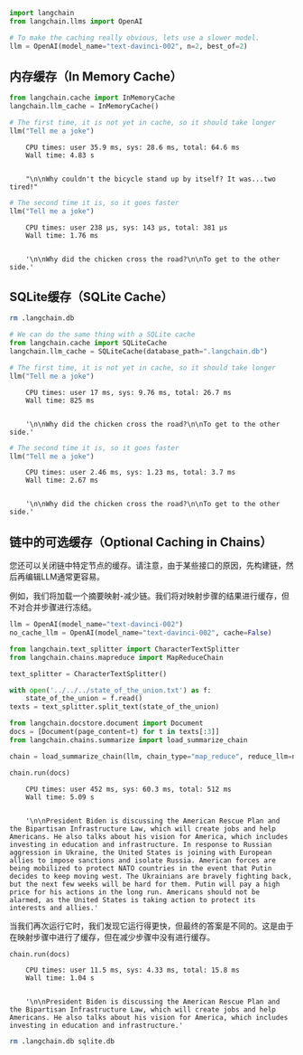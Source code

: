 ```python
import langchain
from langchain.llms import OpenAI

# To make the caching really obvious, lets use a slower model.
llm = OpenAI(model_name="text-davinci-002", n=2, best_of=2)
```

## 内存缓存（In Memory Cache）


```python
from langchain.cache import InMemoryCache
langchain.llm_cache = InMemoryCache()

# The first time, it is not yet in cache, so it should take longer
llm("Tell me a joke")
```

<CodeOutputBlock lang="python">

```
    CPU times: user 35.9 ms, sys: 28.6 ms, total: 64.6 ms
    Wall time: 4.83 s
    

    "\n\nWhy couldn't the bicycle stand up by itself? It was...two tired!"
```

</CodeOutputBlock>


```python
# The second time it is, so it goes faster
llm("Tell me a joke")
```

<CodeOutputBlock lang="python">

```
    CPU times: user 238 µs, sys: 143 µs, total: 381 µs
    Wall time: 1.76 ms


    '\n\nWhy did the chicken cross the road?\n\nTo get to the other side.'
```

</CodeOutputBlock>

## SQLite缓存（SQLite Cache）


```bash
rm .langchain.db
```


```python
# We can do the same thing with a SQLite cache
from langchain.cache import SQLiteCache
langchain.llm_cache = SQLiteCache(database_path=".langchain.db")
```


```python
# The first time, it is not yet in cache, so it should take longer
llm("Tell me a joke")
```

<CodeOutputBlock lang="python">

```
    CPU times: user 17 ms, sys: 9.76 ms, total: 26.7 ms
    Wall time: 825 ms


    '\n\nWhy did the chicken cross the road?\n\nTo get to the other side.'
```

</CodeOutputBlock>


```python
# The second time it is, so it goes faster
llm("Tell me a joke")
```

<CodeOutputBlock lang="python">

```
    CPU times: user 2.46 ms, sys: 1.23 ms, total: 3.7 ms
    Wall time: 2.67 ms


    '\n\nWhy did the chicken cross the road?\n\nTo get to the other side.'
```

</CodeOutputBlock>

## 链中的可选缓存（Optional Caching in Chains）
您还可以关闭链中特定节点的缓存。请注意，由于某些接口的原因，先构建链，然后再编辑LLM通常更容易。

例如，我们将加载一个摘要映射-减少链。我们将对映射步骤的结果进行缓存，但不对合并步骤进行冻结。


```python
llm = OpenAI(model_name="text-davinci-002")
no_cache_llm = OpenAI(model_name="text-davinci-002", cache=False)
```


```python
from langchain.text_splitter import CharacterTextSplitter
from langchain.chains.mapreduce import MapReduceChain

text_splitter = CharacterTextSplitter()
```


```python
with open('../../../state_of_the_union.txt') as f:
    state_of_the_union = f.read()
texts = text_splitter.split_text(state_of_the_union)
```


```python
from langchain.docstore.document import Document
docs = [Document(page_content=t) for t in texts[:3]]
from langchain.chains.summarize import load_summarize_chain
```


```python
chain = load_summarize_chain(llm, chain_type="map_reduce", reduce_llm=no_cache_llm)
```


```python
chain.run(docs)
```

<CodeOutputBlock lang="python">

```
    CPU times: user 452 ms, sys: 60.3 ms, total: 512 ms
    Wall time: 5.09 s


    '\n\nPresident Biden is discussing the American Rescue Plan and the Bipartisan Infrastructure Law, which will create jobs and help Americans. He also talks about his vision for America, which includes investing in education and infrastructure. In response to Russian aggression in Ukraine, the United States is joining with European allies to impose sanctions and isolate Russia. American forces are being mobilized to protect NATO countries in the event that Putin decides to keep moving west. The Ukrainians are bravely fighting back, but the next few weeks will be hard for them. Putin will pay a high price for his actions in the long run. Americans should not be alarmed, as the United States is taking action to protect its interests and allies.'
```

</CodeOutputBlock>

当我们再次运行它时，我们发现它运行得更快，但最终的答案是不同的。这是由于在映射步骤中进行了缓存，但在减少步骤中没有进行缓存。


```python
chain.run(docs)
```

<CodeOutputBlock lang="python">

```
    CPU times: user 11.5 ms, sys: 4.33 ms, total: 15.8 ms
    Wall time: 1.04 s


    '\n\nPresident Biden is discussing the American Rescue Plan and the Bipartisan Infrastructure Law, which will create jobs and help Americans. He also talks about his vision for America, which includes investing in education and infrastructure.'
```

</CodeOutputBlock>


```bash
rm .langchain.db sqlite.db
```
